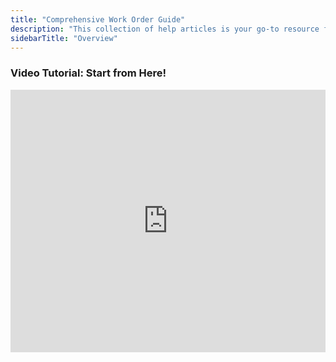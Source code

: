 ```yaml
---
title: "Comprehensive Work Order Guide"
description: "This collection of help articles is your go-to resource for understanding the full life cycle of a work order in Latchel. These articles are designed to support both day-to-day tasks and more advanced workflows, so your team can stay organized and deliver exceptional service with confidence."
sidebarTitle: "Overview"
---
```


### <Icon icon="camera-movie" iconType="sharp-duotone-solid" color="#ff9b8a" size={25} /> **Video Tutorial: Start from Here\!**

<iframe width="100%" height="420" src="https://www.youtube.com/embed/8CgvZXySIxA" title="Latchel Work Order: The New Experience" frameborder="0" allow="accelerometer; autoplay; clipboard-write; encrypted-media; gyroscope; picture-in-picture; web-share" referrerpolicy="strict-origin-when-cross-origin" allowfullscreen />

### **Getting Started with Work Orders**

<Card title="A Property Owner's Guide in Managing Work Orders" icon="book-open-reader" iconType="duotone" horizontal href="/s/topic/0TO5e000000h9wqGAA/A-Property-Owner-s-Guide-in-Managing-Work-Orders">
  A walkthrough to help owners stay in the loop and take action on work orders assigned to their properties.
</Card>

<CardGroup cols={2}>
  <Card title="Overview of Work Order Life Cycle" icon="life-ring" iconType="duotone" horizontal href="/s/topic/0TO5e000000h9wqGAA/Overview-of-Work-Order-Life-Cycle">
    Understand how a work order flows from creation to completion, including key statuses and team actions.
  </Card>
  <Card title="The Work Order Page" icon="book-open-cover" iconType="duotone" horizontal href="/s/topic/0TO5e000000h9wqGAA/The-Work-Order-Page">
    A breakdown of everything you can see and do on an individual work order page.
  </Card>
  <Card title="Work Order Status Definitions (Maintenance Page Overview)" icon="chart-bullet" iconType="duotone" horizontal href="/s/topic/0TO5e000000h9wqGAA/Work-Order-Status-Definitions-Maintenance-Page-Overview-New-Experience">
    A simple guide to what each work order status means and how it impacts workflow.
  </Card>
  <Card title="How to Submit a New Work Order" icon="box-open" iconType="duotone" horizontal href="/s/topic/0TO5e000000h9wqGAA/How-to-Submit-a-New-Work-Order">
    Learn how to create and submit a new work order in just a few steps.
  </Card>
</CardGroup>

### **Searching & Filtering**

<Card title="How to Use the Filter Options in the Work Order Tab Page" icon="filter-list" iconType="duotone" horizontal href="/s/topic/0TO5e000000h9wqGAA/How-to-Use-the-Filter-Options-in-the-Work-Order-Tab-Page">
  Use filters to quickly find work orders by property, status, severity, and more.
</Card>

### **Updating & Managing Work Orders**

<CardGroup cols={2}>
  <Card title="How to Update the Work Order Status (i.e. to Scheduling, Pending, Completed, Canceled)" icon="hourglass-start" iconType="duotone" horizontal href="/s/topic/0TO5e000000h9wqGAA/How-to-Update-the-Work-Order-Status-i-e-to-Scheduling-Pending-Completed-Canceled-New-Experience">
    Manually update work order statuses based on progress or new information.
  </Card>
  <Card title="How to Update the Work Order Summary" icon="money-check-pen" iconType="duotone" horizontal href="/s/topic/0TO5e000000h9wqGAA/How-to-Update-the-Work-Order-Summary">
    Edit or clarify work order summaries to give your team the right context.
  </Card>
  <Card title="How to Update a Work Order Title" icon="subtitles" iconType="duotone" horizontal href="/s/topic/0TO5e000000h9wqGAA/How-to-Update-a-Work-Order-Title-New-Experience">
    Quickly change a work order's title to better reflect the task at hand.
  </Card>
  <Card title="How to Change a Work Order Number" icon="input-numeric" iconType="duotone" horizontal href="/s/topic/0TO5e000000h9wqGAA/How-to-Change-a-Work-Order-Number-New-Experience">
    Update the work order ID to match internal tracking systems if needed.
  </Card>
  <Card title="How to Change the Service Provider on a Work Order" icon="house-person-return" iconType="duotone" horizontal href="/s/topic/0TO5e000000h9wqGAA/How-to-Change-the-Service-Provider-on-a-Work-Order-New-Experience">
    Swap out the service provider handling a work order with a few clicks.
  </Card>
  <Card title="How to Change the Property on a Work Order" icon="house-chimney" iconType="duotone" horizontal href="/s/topic/0TO5e000000h9wqGAA/How-to-Change-the-Property-on-a-Work-Order-New-Experience">
    Move a work order to a different property when submitted under the wrong one.
  </Card>
  <Card title="How to Change the Primary Resident on a Work Order" icon="user-check" iconType="duotone" horizontal href="/s/topic/0TO5e000000h9wqGAA/How-to-Change-the-Primary-Resident-on-a-Work-Order-New-Experience">
    Assign a different resident to a work order for better communication.
  </Card>
  <Card title="How to Change the Severity Settings on a Work Order" icon="sunset" iconType="duotone" horizontal="false" href="/s/topic/0TO5e000000h9wqGAA/How-to-Change-the-Severity-Settings-on-a-Work-Order">
    Adjust the urgency level of a work order to match the issue’s actual priority.
  </Card>
  <Card title="How to Update the Approved Budget on an Active Work Order" icon="money-bill-trend-up" iconType="duotone" horizontal href="/s/topic/0TO5e000000h9wqGAA/How-to-Update-the-Approved-Budget-on-an-Active-Work-Order-New-Experience">
    Edit the approved budget for ongoing work based on new estimates or changes.
  </Card>
  <Card title="How to Update the Skill Required on a Work Order" icon="chart-network" iconType="duotone" horizontal="false" href="/s/topic/0TO5e000000h9wqGAA/How-to-Update-the-Skill-Required-on-a-Work-Order-New-Experience">
    Adjust the required skill to ensure the right type of service provider is assigned.
  </Card>
</CardGroup>

### **Controlling Work Order Flow & Permission**

<CardGroup cols={2}>
  <Card title="How to Place a Work Order On Hold" icon="circle-pause" iconType="duotone" horizontal href="/s/topic/0TO5e000000h9wqGAA/How-to-Place-a-Work-Order-On-Hold-New-Experience">
    Pause work orders that need to wait without canceling them.
  </Card>
  <Card title="Updating Work Order on Waiting For Materials Status" icon="stopwatch" iconType="duotone" horizontal href="/s/topic/0TO5e000000h9wqGAA/How-to-Set-Work-Order-Appointments-New-Experience">
    Track work orders waiting on parts or materials with this status update.
  </Card>
  <Card title="How to Take Action When a Work Order Is Pending" icon="right-long-to-line" iconType="duotone" horizontal href="/s/topic/0TO5e000000h9wqGAA/How-to-Take-Action-When-a-Work-Order-Is-Pending-New-Experience">
    Know what to check and how to move pending work orders forward.
  </Card>
  <Card title="How to Update Status of Work Orders on Waiting for PM" icon="user-clock" iconType="duotone" horizontal href="/s/topic/0TO5e000000h9wqGAA/How-to-Update-Status-of-Work-Orders-on-Waiting-for-PM">
    Take the next steps when a work order is paused for property manager input.
  </Card>
  <Card title="How to Enable Service Provider Locked-In on a Work Order" icon="shield-keyhole" iconType="duotone" horizontal href="/s/topic/0TO5e000000h9wqGAA/How-to-Enable-Service-Provider-Locked-In-on-a-Work-Order-New-Experience">
    Prevent a provider from being changed once locked into a job.
  </Card>
  <Card title="How to Set a Work Order as Mandatory" icon="building-lock" iconType="duotone" horizontal href="/s/topic/0TO5e000000h9wqGAA/How-to-Set-a-Work-Order-as-Mandatory-New-Experience">
    Prevent residents from canceling critical work orders by marking them as mandatory.
  </Card>
  <Card title="How to Add a New Problem/Location Setting From the Work Order Page" icon="location-check" iconType="duotone" horizontal href="/s/topic/0TO5e000000h9wqGAA/How-to-Add-a-New-Problem-Location-Setting-From-the-Work-Order-Page-New-Experience">
    Add a new issue type or location tag directly from an open work order.
  </Card>
  <Card title="How to Provide Permission for Service Provider to Access Property for a Work Order" icon="universal-access" iconType="duotone" horizontal href="/s/topic/0TO5e000000h9wqGAA/How-to-Provide-Permission-for-Service-Provider-to-Access-Property-for-a-Work-Order-New-Experience">
    Indicate when service providers can enter properties without a resident present.
  </Card>
</CardGroup>

### **Duplicate, Recall & Reopen**

<CardGroup cols={2}>
  <Card title="Duplicate vs. Recall Work Order: Know their Difference" icon="check-double" iconType="duotone" horizontal href="/s/topic/0TO5e000000h9wqGAA/Duplicate-vs-Recall-Work-Order-Know-their-Difference">
    Understand how duplicates and recall orders differ and when each is used.
  </Card>
  <Card title="How to Approve or Deny a Duplicate Work Order" icon="thumbs-up" iconType="duotone" horizontal href="/s/topic/0TO5e000000h9wqGAA/How-to-Approve-or-Deny-a-Duplicate-Work-Order">
    Review and act on flagged duplicates to avoid redundant work.
  </Card>
  <Card title="How to Reopen a Work Order" icon="folder-open" iconType="duotone" horizontal href="/s/topic/0TO5e000000h9wqGAA/How-to-Reopen-a-Work-Order-New-Experience">
    Reopen a previously closed work order when additional action is needed.
  </Card>
</CardGroup>

### **Canceling & Resending**

<CardGroup cols={2}>
  <Card title="How to Cancel a Work Order" icon="circle-xmark" iconType="duotone" horizontal href="/s/topic/0TO5e000000h9wqGAA/How-to-Cancel-a-Work-Order-New-Experience">
    Cancel a work order when it’s no longer needed or was submitted in error.
  </Card>
  <Card title="How to Resend the Work Order Details to the Service Provider" icon="hexagon-check" iconType="duotone" horizontal href="/s/topic/0TO5e000000h9wqGAA/How-to-Resend-the-Work-Order-Details-to-the-Service-Provider">
    Resend job details if a provider needs a reminder or didn’t receive them.
  </Card>
</CardGroup>

### 